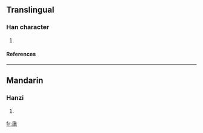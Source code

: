 ==Translingual==
===Han character===
{{Han char|rn=85|rad=水|as=14|sn=18|four=1212<sub>7</sub>|canj=水水廿月 (EETB)}}
# {{defn|Han|sort=水14}}
====References====
{{Han ref|kx=0657.361|dkj=18628|hdz=31765.100|uh=6FF7|ud=28663|bh=EFF7|bd=61431}}

----
==Mandarin==
===Hanzi===
{{cmn-hanzi|pin=[[fèi]] (fei4)|wg=fei<sup>4</sup>}}
# {{defn|Mandarin}}

[[fr:濷]]